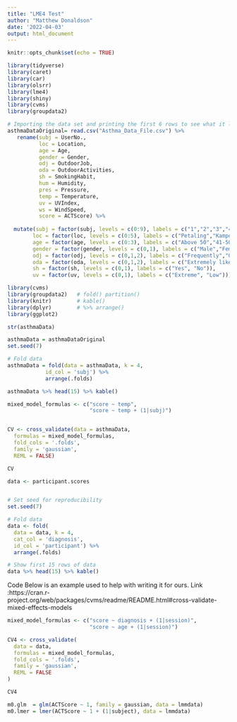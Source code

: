 ---
title: "LME4 Test"
author: "Matthew Donaldson"
date: '2022-04-03'
output: html_document
---

```{r setup, include=FALSE}
knitr::opts_chunk$set(echo = TRUE)
```

```{r}
library(tidyverse)
library(caret)
library(car)
library(olsrr)
library(lme4)
library(shiny)
library(cvms)
library(groupdata2)


```

```{r}
# Importing the data set and printing the first 6 rows to see what it looks like
asthmaDataOriginal= read.csv("Asthma_Data_File.csv") %>%
   rename(subj = UserNo.,
          loc = Location,
          age = Age,
          gender = Gender,
          odj = OutdoorJob,
          oda = OutdoorActivities,
          sh = SmokingHabit,
          hum = Humidity,
          pres = Pressure,
          temp = Temperature,
          uv = UVIndex,
          ws = WindSpeed,
          score = ACTScore) %>%
  
  mutate(subj = factor(subj, levels = c(0:9), labels = c("1","2","3","4","5","6","7","8","9","10")),
        loc = factor(loc, levels = c(0:5), labels = c("Petaling","Kampong Baharu         Balakong","Putrajaya","Kota Bharu","Kuala Lampur","Cyberjaya")),
        age = factor(age, levels = c(0:3), labels = c("Above 50","41-50","31-40","19-30")),
        gender = factor(gender, levels = c(0,1), labels = c("Male","Female")),
        odj = factor(odj, levels = c(0,1,2), labels = c("Frequently","Occasionally","Rarely")),
        oda = factor(oda, levels = c(0,1,2), labels = c("Extremely likely","Neither likely or dislikely","Not at all likely")),
        sh = factor(sh, levels = c(0,1), labels = c("Yes", "No")),
        uv = factor(uv, levels = c(0,1), labels = c("Extreme", "Low")))


```

```{r}


library(cvms)
library(groupdata2)   # fold() partition()
library(knitr)        # kable()
library(dplyr)        # %>% arrange()
library(ggplot2)


```

```{r}

str(asthmaData)


```
```{r}
asthmaData = asthmaDataOriginal
set.seed(7)

# Fold data 
asthmaData = fold(data = asthmaData, k = 4,
            id_col = 'subj') %>% 
            arrange(.folds)

asthmaData %>% head(15) %>% kable()
```


```{r}
mixed_model_formulas <- c("score ~ temp",
                          "score ~ temp + (1|subj)")


CV <- cross_validate(data = asthmaData,
  formulas = mixed_model_formulas,
  fold_cols = '.folds',
  family = 'gaussian',
  REML = FALSE)

CV
```






```{r}

data <- participant.scores


# Set seed for reproducibility
set.seed(7)

# Fold data 
data <- fold(
  data = data, k = 4,
  cat_col = 'diagnosis',
  id_col = 'participant') %>% 
  arrange(.folds)

# Show first 15 rows of data
data %>% head(15) %>% kable()

```



Code Below is an example used to help with writing it for ours.
Link :https://cran.r-project.org/web/packages/cvms/readme/README.html#cross-validate-mixed-effects-models
```{r}

mixed_model_formulas <- c("score ~ diagnosis + (1|session)",
                          "score ~ age + (1|session)")

CV4 <- cross_validate(
  data = data,
  formulas = mixed_model_formulas,
  fold_cols = '.folds',
  family = 'gaussian',
  REML = FALSE
)

CV4
```





```{r}

m0.glm  = glm(ACTScore ~ 1, family = gaussian, data = lmmdata)
m0.lmer = lmer(ACTScore ~ 1 + (1|subject), data = lmmdata)

```












